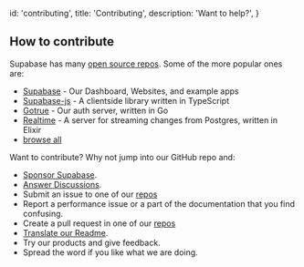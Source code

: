 
  id: 'contributing',
  title: 'Contributing',
  description: 'Want to help?',
}

## How to contribute

Supabase has many [open source repos](https://github.com/orgs/supabase/repositories). Some of the more popular ones are:

- [Supabase](https://github.com/supabase/supabase) - Our Dashboard, Websites, and example apps
- [Supabase-js](https://github.com/supabase/supabase-js) - A clientside library written in TypeScript
- [Gotrue](https://github.com/supabase/gotrue) - Our auth server, written in Go
- [Realtime](https://github.com/supabase/realtime) - A server for streaming changes from Postgres, written in Elixir
- [browse all](https://github.com/orgs/supabase/repositories)

Want to contribute? Why not jump into our GitHub repo and:

- [Sponsor Supabase](https://github.com/sponsors/supabase).
- [Answer Discussions](https://github.com/supabase/supabase/discussions).
- Submit an issue to one of our [repos](https://github.com/orgs/supabase/repositories)
- Report a performance issue or a part of the documentation that you find confusing.
- Create a pull request in one of our [repos](https://github.com/orgs/supabase/repositories)
- [Translate our Readme](https://github.com/supabase/supabase/issues/1341).
- Try our products and give feedback.
- Spread the word if you like what we are doing.


